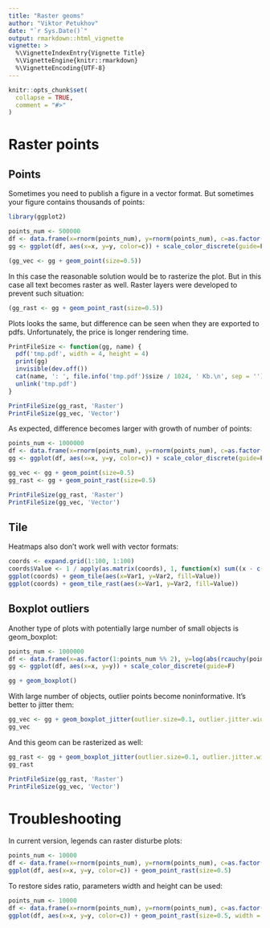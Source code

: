 ```yaml
---
title: "Raster geoms"
author: "Viktor Petukhov"
date: "`r Sys.Date()`"
output: rmarkdown::html_vignette
vignette: >
  %\VignetteIndexEntry{Vignette Title}
  %\VignetteEngine{knitr::rmarkdown}
  %\VignetteEncoding{UTF-8}
---
```


```r
knitr::opts_chunk$set(
  collapse = TRUE,
  comment = "#>"
)
```

# Raster points
## Points
Sometimes you need to publish a figure in a vector format. But sometimes your figure contains thousands of points:
```r
library(ggplot2)

points_num <- 500000
df <- data.frame(x=rnorm(points_num), y=rnorm(points_num), c=as.factor(1:points_num %% 2))
gg <- ggplot(df, aes(x=x, y=y, color=c)) + scale_color_discrete(guide=F)

(gg_vec <- gg + geom_point(size=0.5))
```

In this case the reasonable solution would be to rasterize the plot. But in this case all text becomes raster as well.
Raster layers were developed to prevent such situation:
```r
(gg_rast <- gg + geom_point_rast(size=0.5))
```

Plots looks the same, but difference can be seen when they are exported to pdfs. Unfortunately, the price is longer rendering time.
```r
PrintFileSize <- function(gg, name) {
  pdf('tmp.pdf', width = 4, height = 4)
  print(gg)
  invisible(dev.off())
  cat(name, ': ', file.info('tmp.pdf')$size / 1024, ' Kb.\n', sep = '')
  unlink('tmp.pdf')
}

PrintFileSize(gg_rast, 'Raster')
PrintFileSize(gg_vec, 'Vector')
```

As expected, difference becomes larger with growth of number of points:
```r
points_num <- 1000000
df <- data.frame(x=rnorm(points_num), y=rnorm(points_num), c=as.factor(1:points_num %% 2))
gg <- ggplot(df, aes(x=x, y=y, color=c)) + scale_color_discrete(guide=F)

gg_vec <- gg + geom_point(size=0.5)
gg_rast <- gg + geom_point_rast(size=0.5)

PrintFileSize(gg_rast, 'Raster')
PrintFileSize(gg_vec, 'Vector')
```

## Tile
Heatmaps also don't work well with vector formats:
```r
coords <- expand.grid(1:100, 1:100)
coords$Value <- 1 / apply(as.matrix(coords), 1, function(x) sum((x - c(50, 50))^2)^0.01)
ggplot(coords) + geom_tile(aes(x=Var1, y=Var2, fill=Value))
ggplot(coords) + geom_tile_rast(aes(x=Var1, y=Var2, fill=Value))
```


## Boxplot outliers
Another type of plots with potentially large number of small objects is geom_boxplot:
```r
points_num <- 1000000
df <- data.frame(x=as.factor(1:points_num %% 2), y=log(abs(rcauchy(points_num))))
gg <- ggplot(df, aes(x=x, y=y)) + scale_color_discrete(guide=F)

gg + geom_boxplot()
```

With large number of objects, outlier points become noninformative. It's better to jitter them:
```r
gg_vec <- gg + geom_boxplot_jitter(outlier.size=0.1, outlier.jitter.width = 0.3, outlier.alpha=0.5)
gg_vec
```

And this geom can be rasterized as well:
```r
gg_rast <- gg + geom_boxplot_jitter(outlier.size=0.1, outlier.jitter.width = 0.3, outlier.alpha=0.5, raster=T, raster.dpi = 200)
gg_rast
```


```r
PrintFileSize(gg_rast, 'Raster')
PrintFileSize(gg_vec, 'Vector')
```

# Troubleshooting
In current version, legends can raster disturbe plots:
```r
points_num <- 10000
df <- data.frame(x=rnorm(points_num), y=rnorm(points_num), c=as.factor(1:points_num %% 2))
ggplot(df, aes(x=x, y=y, color=c)) + geom_point_rast(size=0.5)
```

To restore sides ratio, parameters width and height can be used:
```r
points_num <- 10000
df <- data.frame(x=rnorm(points_num), y=rnorm(points_num), c=as.factor(1:points_num %% 2))
ggplot(df, aes(x=x, y=y, color=c)) + geom_point_rast(size=0.5, width = 1)
```
